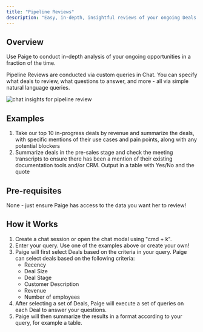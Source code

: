 ```yaml
---
title: "Pipeline Reviews"
description: "Easy, in-depth, insightful reviews of your ongoing Deals."
---
```


## Overview
Use Paige to conduct in-depth analysis of your ongoing opportunities in a fraction of the time.

Pipeline Reviews are conducted via custom queries in Chat. You can specify what deals to review, what questions to answer, and more - all via simple natural language queries.

<img src="/images/chat-pipeline-review.png" alt="chat insights for pipeline review" />

## Examples
1. Take our top 10 in-progress deals by revenue and summarize the deals, with specific mentions of their use cases and pain points, along with any potential blockers
2. Summarize deals in the pre-sales stage and check the meeting transcripts to ensure there has been a mention of their existing documentation tools and/or CRM. Output in a table with Yes/No and the quote

## Pre-requisites
None - just ensure Paige has access to the data you want her to review!

## How it Works
1. Create a chat session or open the chat modal using "cmd + k". 
2. Enter your query. Use one of the examples above or create your own! 
3. Paige will first select Deals based on the criteria in your query. Paige can select deals based on the following criteria:
    - Recency
    - Deal Size
    - Deal Stage
    - Customer Description
    - Revenue
    - Number of employees
4. After selecting a set of Deals, Paige will execute a set of queries on each Deal to answer your questions.
5. Paige will then summarize the results in a format according to your query, for example a table.

